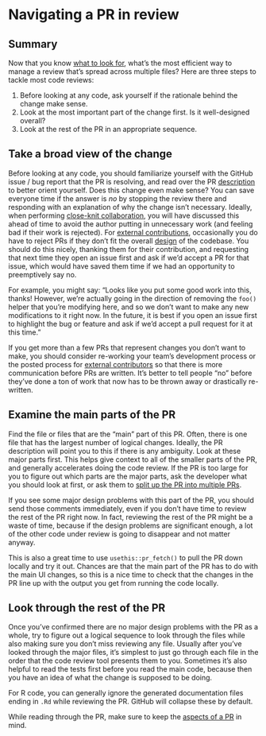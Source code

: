 # Navigating a PR in review {#sec-navigate}

## Summary

Now that you know [what to look for](#sec-aspects), what's the most efficient way to manage a review that's spread across multiple files?
Here are three steps to tackle most code reviews:

1.  Before looking at any code, ask yourself if the rationale behind the change make sense.
2.  Look at the most important part of the change first. Is it well-designed overall?
3.  Look at the rest of the PR in an appropriate sequence.

## Take a broad view of the change {#sec-broad}

Before looking at any code, you should familiarize yourself with the GitHub issue / bug report that the PR is resolving, and read over the PR [description](#sec-descriptions) to better orient yourself.
Does this change even make sense?
You can save everyone time if the answer is *no* by stopping the review there and responding with an explanation of why the change isn't necessary.
Ideally, when performing [close-knit collaboration](#sec-close-knit-collaboration), you will have discussed this ahead of time to avoid the author putting in unnecessary work (and feeling bad if their work is rejected).
For [external contributions](#sec-external-contributions), occasionally you do have to reject PRs if they don't fit the overall [design](#sec-design) of the codebase.
You should do this nicely, thanking them for their contribution, and requesting that next time they open an issue first and ask if we'd accept a PR for that issue, which would have saved them time if we had an opportunity to preemptively say no.

For example, you might say: "Looks like you put some good work into this, thanks! However, we're actually going in the direction of removing the `foo()` helper that you're modifying here, and so we don't want to make any new modifications to it right now. In the future, it is best if you open an issue first to highlight the bug or feature and ask if we'd accept a pull request for it at this time."

If you get more than a few PRs that represent changes you don't want to make, you should consider re-working your team's development process or the posted process for [external contributors](#sec-external-contributions) so that there is more communication before PRs are written.
It's better to tell people "no" before they've done a ton of work that now has to be thrown away or drastically re-written.

## Examine the main parts of the PR

Find the file or files that are the "main" part of this PR.
Often, there is one file that has the largest number of logical changes.
Ideally, the PR description will point you to this if there is any ambiguity.
Look at these major parts first.
This helps give context to all of the smaller parts of the PR, and generally accelerates doing the code review.
If the PR is too large for you to figure out which parts are the major parts, ask the developer what you should look at first, or ask them to [split up the PR into multiple PRs](#sec-small).

If you see some major design problems with this part of the PR, you should send those comments immediately, even if you don't have time to review the rest of the PR right now.
In fact, reviewing the rest of the PR might be a waste of time, because if the design problems are significant enough, a lot of the other code under review is going to disappear and not matter anyway.

This is also a great time to use `usethis::pr_fetch()` to pull the PR down locally and try it out.
Chances are that the main part of the PR has to do with the main UI changes, so this is a nice time to check that the changes in the PR line up with the output you get from running the code locally.

## Look through the rest of the PR

Once you've confirmed there are no major design problems with the PR as a whole, try to figure out a logical sequence to look through the files while also making sure you don't miss reviewing any file.
Usually after you've looked through the major files, it's simplest to just go through each file in the order that the code review tool presents them to you.
Sometimes it's also helpful to read the tests first before you read the main code, because then you have an idea of what the change is supposed to be doing.

For R code, you can generally ignore the generated documentation files ending in `.Rd` while reviewing the PR.
GitHub will collapse these by default.

While reading through the PR, make sure to keep the [aspects of a PR](#sec-aspects) in mind.
